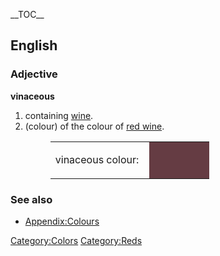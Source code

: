 __TOC__
==English==

===Adjective===
'''vinaceous'''
#containing [[wine]].
#(colour) of the colour of [[red wine]].
#:<table><tr><td>vinaceous colour: &nbsp;</td><td bgcolor="#653C43" width="80">&nbsp; </td></tr></table>

===See also===
*[[Wiktionary_Appendix:Colours|Appendix:Colours]]

[[Category:Colors]]
[[Category:Reds]]